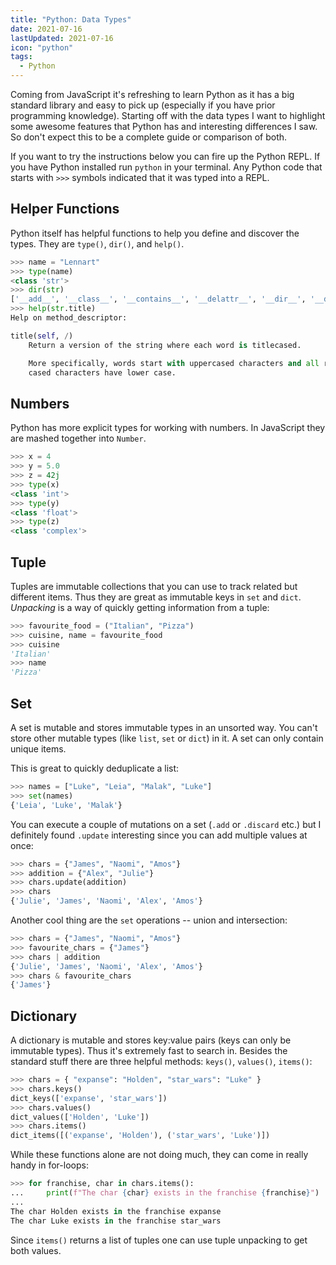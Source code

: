 ```yaml
---
title: "Python: Data Types"
date: 2021-07-16
lastUpdated: 2021-07-16
icon: "python"
tags:
  - Python
---
```


Coming from JavaScript it's refreshing to learn Python as it has a big standard library and easy to pick up (especially if you have prior programming knowledge). Starting off with the data types I want to highlight some awesome features that Python has and interesting differences I saw. So don't expect this to be a complete guide or comparison of both.

<Alert status="info" title="Note">

If you want to try the instructions below you can fire up the Python REPL. If you have Python installed run `python`
in your terminal. Any Python code that starts with `>>>` symbols indicated that it was typed into a REPL.

</Alert>

## Helper Functions

Python itself has helpful functions to help you define and discover the types. They are `type()`, `dir()`, and `help()`.

```py
>>> name = "Lennart"
>>> type(name)
<class 'str'>
>>> dir(str)
['__add__', '__class__', '__contains__', '__delattr__', '__dir__', '__doc__', '__eq__', '__format__', '__ge__', '__getattribute__', '__getitem__', '__getnewargs__', '__gt__', '__hash__', '__init__', '__init_subclass__', '__iter__', '__le__', '__len__', '__lt__', '__mod__', '__mul__', '__ne__', '__new__', '__reduce__', '__reduce_ex__', '__repr__', '__rmod__', '__rmul__', '__setattr__', '__sizeof__', '__str__', '__subclasshook__', 'capitalize', 'casefold', 'center', 'count', 'encode', 'endswith', 'expandtabs', 'find', 'format', 'format_map', 'index', 'isalnum', 'isalpha', 'isascii', 'isdecimal', 'isdigit', 'isidentifier', 'islower', 'isnumeric', 'isprintable', 'isspace', 'istitle', 'isupper', 'join', 'ljust', 'lower', 'lstrip', 'maketrans', 'partition', 'removeprefix', 'removesuffix', 'replace', 'rfind', 'rindex', 'rjust', 'rpartition', 'rsplit', 'rstrip', 'split', 'splitlines', 'startswith', 'strip', 'swapcase', 'title', 'translate', 'upper', 'zfill']
>>> help(str.title)
Help on method_descriptor:

title(self, /)
    Return a version of the string where each word is titlecased.

    More specifically, words start with uppercased characters and all remaining
    cased characters have lower case.
```

## Numbers

Python has more explicit types for working with numbers. In JavaScript they are mashed together into `Number`.

```py
>>> x = 4
>>> y = 5.0
>>> z = 42j
>>> type(x)
<class 'int'>
>>> type(y)
<class 'float'>
>>> type(z)
<class 'complex'>
```

## Tuple

Tuples are immutable collections that you can use to track related but different items. Thus they are great as immutable keys in `set` and `dict`. _Unpacking_ is a way of quickly getting information from a tuple:

```py
>>> favourite_food = ("Italian", "Pizza")
>>> cuisine, name = favourite_food
>>> cuisine
'Italian'
>>> name
'Pizza'
```

## Set

A set is mutable and stores immutable types in an unsorted way. You can't store other mutable types (like `list`, `set` or `dict`) in it. A set can only contain unique items.

This is great to quickly deduplicate a list:

```py
>>> names = ["Luke", "Leia", "Malak", "Luke"]
>>> set(names)
{'Leia', 'Luke', 'Malak'}
```

You can execute a couple of mutations on a set (`.add` or `.discard` etc.) but I definitely found `.update` interesting since you can add multiple values at once:

```py
>>> chars = {"James", "Naomi", "Amos"}
>>> addition = {"Alex", "Julie"}
>>> chars.update(addition)
>>> chars
{'Julie', 'James', 'Naomi', 'Alex', 'Amos'}
```

Another cool thing are the `set` operations -- union and intersection:

```py
>>> chars = {"James", "Naomi", "Amos"}
>>> favourite_chars = {"James"}
>>> chars | addition
{'Julie', 'James', 'Naomi', 'Alex', 'Amos'}
>>> chars & favourite_chars
{'James'}
```

## Dictionary

A dictionary is mutable and stores key:value pairs (keys can only be immutable types). Thus it's extremely fast to search in. Besides the standard stuff there are three helpful methods: `keys()`, `values()`, `items()`:

```py
>>> chars = { "expanse": "Holden", "star_wars": "Luke" }
>>> chars.keys()
dict_keys(['expanse', 'star_wars'])
>>> chars.values()
dict_values(['Holden', 'Luke'])
>>> chars.items()
dict_items([('expanse', 'Holden'), ('star_wars', 'Luke')])
```

While these functions alone are not doing much, they can come in really handy in for-loops:

```py
>>> for franchise, char in chars.items():
...     print(f"The char {char} exists in the franchise {franchise}")
...
The char Holden exists in the franchise expanse
The char Luke exists in the franchise star_wars
```

Since `items()` returns a list of tuples one can use tuple unpacking to get both values.
